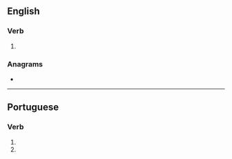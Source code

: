 ==English==

===Verb===
{{head|en|verb form}}

# {{en-third-person singular of|pasteurize}}

===Anagrams===
* {{l|en|trapeziuses}}

----

==Portuguese==

===Verb===
{{pt-verb-form}}

# {{inflection of|pasteurizar||2|s|pres|subj|lang=pt}}
# {{inflection of|pasteurizar||2|s|negative|impr|lang=pt}}